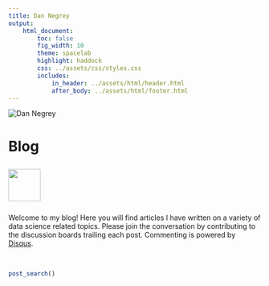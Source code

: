 ```yaml
---
title: Dan Negrey
output:
    html_document:
        toc: false
        fig_width: 10
        theme: spacelab
        highlight: haddock
        css: ../assets/css/styles.css
        includes:
            in_header: ../assets/html/header.html
            after_body: ../assets/html/footer.html
---
```


<img id="dnegrey" src="../assets/img/dnegrey.jpg" alt="Dan Negrey"/>

# Blog

<img style="width: 64px; height: 64px; margin: 10px 0 10px 0;" src="../assets/img/blog.png"/>

Welcome to my blog! Here you will find articles I have written on a variety of data science related topics. Please join the conversation by contributing to the discussion boards trailing each post. Commenting is powered by [Disqus](https://disqus.com/).

\  

```r
post_search()
```

\  

\  

\  
